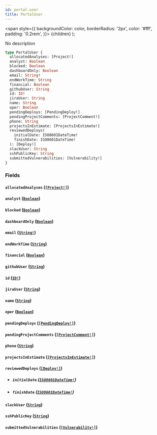 ```yaml
---
id: portal-user
title: PortalUser
---
```


<span
style={{
      backgroundColor: color,
      borderRadius: '2px',
      color: '#fff',
      padding: '0.2rem',
    }}>
{children}
</span>
);

No description

```graphql
type PortalUser {
  allocatedAnalyses: [Project!]
  analyst: Boolean
  blocked: Boolean
  dashboardOnly: Boolean
  email: String!
  endWorkTime: String
  financial: Boolean
  githubUser: String
  id: ID!
  jiraUser: String
  name: String
  oper: Boolean
  pendingDeploys: [PendingDeploy!]
  pendingProjectComments: [ProjectComment!]
  phone: String
  projectsInEstimate: [ProjectsInEstimate!]
  reviewedDeploys(
    initialDate: ISO8601DateTime!
    finishDate: ISO8601DateTime!
  ): [Deploy!]
  slackUser: String
  sshPublicKey: String
  submittedVulnerabilities: [Vulnerability!]
}
```

### Fields

#### `allocatedAnalyses` ([`[Project!]`](/api/graphql/documentation/objects/project))

#### `analyst` ([`Boolean`](/api/graphql/documentation/scalars/boolean))

#### `blocked` ([`Boolean`](/api/graphql/documentation/scalars/boolean))

#### `dashboardOnly` ([`Boolean`](/api/graphql/documentation/scalars/boolean))

#### `email` ([`String!`](/api/graphql/documentation/scalars/string))

#### `endWorkTime` ([`String`](/api/graphql/documentation/scalars/string))

#### `financial` ([`Boolean`](/api/graphql/documentation/scalars/boolean))

#### `githubUser` ([`String`](/api/graphql/documentation/scalars/string))

#### `id` ([`ID!`](/api/graphql/documentation/scalars/id))

#### `jiraUser` ([`String`](/api/graphql/documentation/scalars/string))

#### `name` ([`String`](/api/graphql/documentation/scalars/string))

#### `oper` ([`Boolean`](/api/graphql/documentation/scalars/boolean))

#### `pendingDeploys` ([`[PendingDeploy!]`](/api/graphql/documentation/objects/pending-deploy))

#### `pendingProjectComments` ([`[ProjectComment!]`](/api/graphql/documentation/objects/project-comment))

#### `phone` ([`String`](/api/graphql/documentation/scalars/string))

#### `projectsInEstimate` ([`[ProjectsInEstimate!]`](/api/graphql/documentation/objects/projects-in-estimate))

#### `reviewedDeploys` ([`[Deploy!]`](/api/graphql/documentation/objects/deploy))

- ##### `initialDate` ([`ISO8601DateTime!`](/api/graphql/documentation/scalars/iso-8601-date-time))

- ##### `finishDate` ([`ISO8601DateTime!`](/api/graphql/documentation/scalars/iso-8601-date-time))

#### `slackUser` ([`String`](/api/graphql/documentation/scalars/string))

#### `sshPublicKey` ([`String`](/api/graphql/documentation/scalars/string))

#### `submittedVulnerabilities` ([`[Vulnerability!]`](/api/graphql/documentation/objects/vulnerability))
